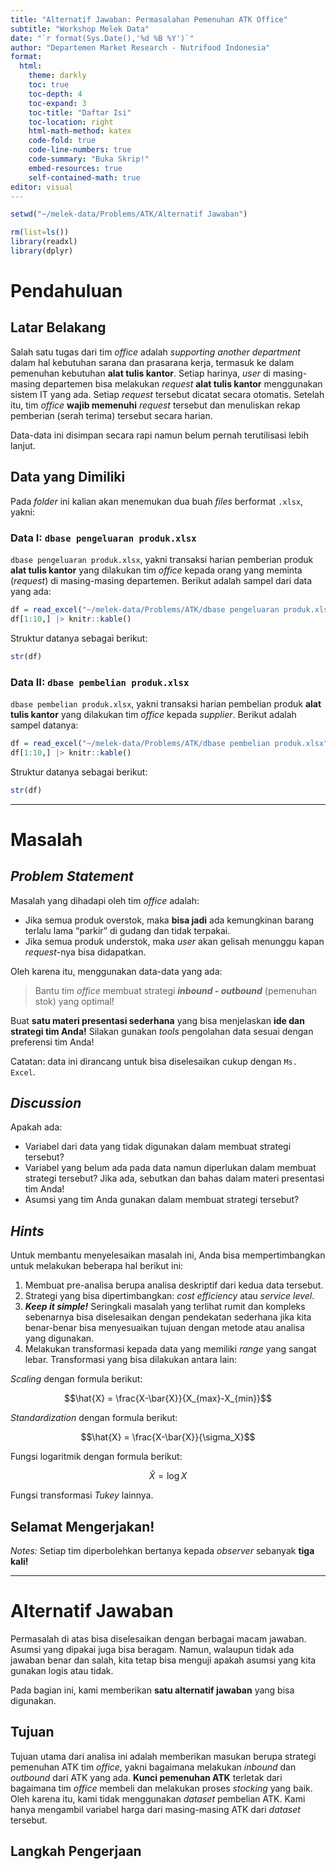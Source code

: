 ```yaml
---
title: "Alternatif Jawaban: Permasalahan Pemenuhan ATK Office"
subtitle: "Workshop Melek Data"
date: "`r format(Sys.Date(),'%d %B %Y')`"
author: "Departemen Market Research - Nutrifood Indonesia"
format: 
  html:
    theme: darkly
    toc: true
    toc-depth: 4
    toc-expand: 3
    toc-title: "Daftar Isi"
    toc-location: right
    html-math-method: katex
    code-fold: true
    code-line-numbers: true
    code-summary: "Buka Skrip!"
    embed-resources: true
    self-contained-math: true
editor: visual
---
```


```r
setwd("~/melek-data/Problems/ATK/Alternatif Jawaban")

rm(list=ls())
library(readxl)
library(dplyr)
```

# Pendahuluan

## Latar Belakang

Salah satu tugas dari tim *office* adalah *supporting another department* dalam hal kebutuhan sarana dan prasarana kerja, termasuk ke dalam pemenuhan kebutuhan **alat tulis kantor**. Setiap harinya, *user* di masing-masing departemen bisa melakukan *request* **alat tulis kantor** menggunakan sistem IT yang ada. Setiap *request* tersebut dicatat secara otomatis. Setelah itu, tim *office* **wajib memenuhi** *request* tersebut dan menuliskan rekap pemberian (serah terima) tersebut secara harian.

Data-data ini disimpan secara rapi namun belum pernah terutilisasi lebih lanjut.

## Data yang Dimiliki

Pada *folder* ini kalian akan menemukan dua buah *files* berformat `.xlsx`, yakni:

### **Data I**: `dbase pengeluaran produk.xlsx`

`dbase pengeluaran produk.xlsx`, yakni transaksi harian pemberian produk **alat tulis kantor** yang dilakukan tim *office* kepada orang yang meminta (*request*) di masing-masing departemen. Berikut adalah sampel dari data yang ada:

```r
df = read_excel("~/melek-data/Problems/ATK/dbase pengeluaran produk.xlsx")
df[1:10,] |> knitr::kable()
```

Struktur datanya sebagai berikut:

```r
str(df)
```

### **Data II**: `dbase pembelian produk.xlsx`

`dbase pembelian produk.xlsx`, yakni transaksi harian pembelian produk **alat tulis kantor** yang dilakukan tim *office* kepada *supplier*. Berikut adalah sampel datanya:

```r
df = read_excel("~/melek-data/Problems/ATK/dbase pembelian produk.xlsx")
df[1:10,] |> knitr::kable()
```

Struktur datanya sebagai berikut:

```r
str(df)
```

---

# Masalah

## *Problem Statement*

Masalah yang dihadapi oleh tim *office* adalah:

-   Jika semua produk overstok, maka **bisa jadi** ada kemungkinan barang terlalu lama "parkir" di gudang dan tidak terpakai.
-   Jika semua produk understok, maka *user* akan gelisah menunggu kapan *request*-nya bisa didapatkan.

Oleh karena itu, menggunakan data-data yang ada:

> Bantu tim *office* membuat strategi ***inbound - outbound*** (pemenuhan stok) yang optimal!

Buat **satu materi presentasi sederhana** yang bisa menjelaskan **ide dan strategi tim Anda!** Silakan gunakan *tools* pengolahan data sesuai dengan preferensi tim Anda!

Catatan: data ini dirancang untuk bisa diselesaikan cukup dengan `Ms. Excel`.

## *Discussion*

Apakah ada:

-   Variabel dari data yang tidak digunakan dalam membuat strategi tersebut?
-   Variabel yang belum ada pada data namun diperlukan dalam membuat strategi tersebut? Jika ada, sebutkan dan bahas dalam materi presentasi tim Anda!
-   Asumsi yang tim Anda gunakan dalam membuat strategi tersebut?

## *Hints*

Untuk membantu menyelesaikan masalah ini, Anda bisa mempertimbangkan untuk melakukan beberapa hal berikut ini:

1.  Membuat pre-analisa berupa analisa deskriptif dari kedua data tersebut.
2.  Strategi yang bisa dipertimbangkan: *cost efficiency* atau *service level*.
3.  ***Keep it simple!*** Seringkali masalah yang terlihat rumit dan kompleks sebenarnya bisa diselesaikan dengan pendekatan sederhana jika kita benar-benar bisa menyesuaikan tujuan dengan metode atau analisa yang digunakan.
4.  Melakukan transformasi kepada data yang memiliki *range* yang sangat lebar. Transformasi yang bisa dilakukan antara lain:

*Scaling* dengan formula berikut:

$$\hat{X} = \frac{X-\bar{X}}{X_{max}-X_{min}}$$

*Standardization* dengan formula berikut:

$$\hat{X} = \frac{X-\bar{X}}{\sigma_X}$$

Fungsi logaritmik dengan formula berikut:

$$\hat{X} = \log{X}$$

Fungsi transformasi *Tukey* lainnya.

## Selamat Mengerjakan!

*Notes:* Setiap tim diperbolehkan bertanya kepada *observer* sebanyak **tiga kali!**

---

# Alternatif Jawaban

Permasalah di atas bisa diselesaikan dengan berbagai macam jawaban. Asumsi yang dipakai juga bisa beragam. Namun, walaupun tidak ada jawaban benar dan salah, kita tetap bisa menguji apakah asumsi yang kita gunakan logis atau tidak.

Pada bagian ini, kami memberikan __satu alternatif jawaban__ yang bisa digunakan.

## Tujuan

Tujuan utama dari analisa ini adalah memberikan masukan berupa strategi pemenuhan ATK tim _office_, yakni bagaimana melakukan _inbound_ dan _outbound_ dari ATK yang ada. __Kunci pemenuhan ATK__ terletak dari bagaimana tim _office_ membeli dan melakukan proses _stocking_ yang baik. Oleh karena itu, kami tidak menggunakan _dataset_ pembelian ATK. Kami hanya mengambil variabel harga dari masing-masing ATK dari _dataset_ tersebut.

## Langkah Pengerjaan

